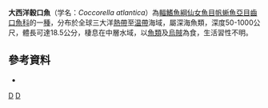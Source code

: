 {{Speciesbox 
| status = NE
| status_system = IUCN3.1
| taxon = Coccorella atlantica 
| authority = [[Parr|Parr]], 1928
| synonyms = *''Evermannella atrata atlantica '' <small>Parr, 1928</small> 
|}}
'''大西洋穀口魚'''（学名：''Coccorella atlantica''）為[[輻鰭魚綱|輻鰭魚綱]][[仙女魚目|仙女魚目]][[帆蜥魚亞目|帆蜥魚亞目]][[齒口魚科|齒口魚科]]的一[[種|種]]，分布於全球三大洋[[熱帶|熱帶]]至[[温帶|温帶]]海域，屬深海魚類，深度50-1000公尺，體長可達18.5公分，棲息在中層水域，以[[魚類|魚類]]及[[烏賊|烏賊]]為食，生活習性不明。

==參考資料==
*{{FishBase_species|genus=Coccorella|species=atlantica|year=2016|month=7}}

{{Taxonbar|from=Q2297864}}

[[Category:穀口魚屬|D]]
[[Category:_1928年描述的鱼类|D]]